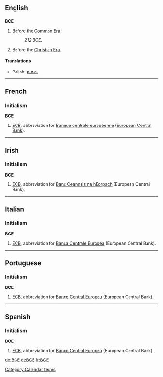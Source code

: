 {{see|все|всё}}
==English==

==={{initialism}}===
'''BCE'''

# Before the [[Common Era]].
#: ''212 BCE''.
# Before the [[Christian Era]].

====Translations====
{{top}}
{{mid}}
*Polish: [[p.n.e.]] {{italbrac|przed naszą erą}}
{{bottom}}

----

==French==

===Initialism===
'''BCE'''

# [[ECB]], abbreviation for [[Banque centrale européenne]] ([[European Central Bank]]).

----

==Irish==

===Initialism===
'''BCE'''

# [[ECB]], abbreviation for [[Banc Ceannais na hEorpach]] (European Central Bank).

----

==Italian==

===Initialism===
'''BCE'''

# [[ECB]], abbreviation for [[Banca Centrale Europea]] (European Central Bank).

----

==Portuguese==

===Initialism===
'''BCE'''

# [[ECB]], abbreviation for [[Banco Central Europeu]] (European Central Bank).

----

==Spanish==

===Initialism===
'''BCE'''

# [[ECB]], abbreviation for [[Banco Central Europeo]] (European Central Bank).

[[Category:Calendar terms]]

[[de:BCE]]
[[et:BCE]]
[[fr:BCE]]